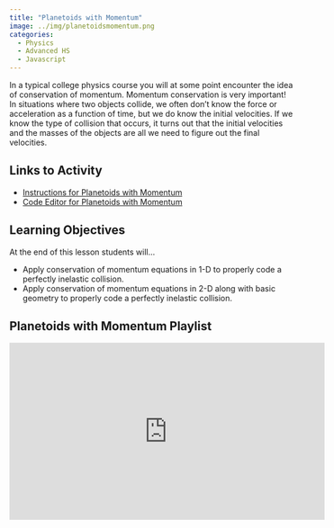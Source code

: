 ```yaml
---
title: "Planetoids with Momentum"
image: ../img/planetoidsmomentum.png
categories:
  - Physics
  - Advanced HS
  - Javascript
---
```


In a typical college physics course you will at some point encounter the idea of conservation of momentum. Momentum conservation is very important! In situations where two objects collide, we often don't know the force or acceleration as a function of time, but we do know the initial velocities. If we know the type of collision that occurs, it turns out that the initial velocities and the masses of the objects are all we need to figure out the final velocities.

## Links to Activity
* [Instructions for Planetoids with Momentum](https://www.asc.ohio-state.edu/orban.14//physics_coding/momentum.html)
* [Code Editor for Planetoids with Momentum](https://editor.p5js.org/ChrisOrban/sketches/r1k7EV6rQ)

## Learning Objectives
At the end of this lesson students will...

* Apply conservation of momentum equations in 1-D to properly code a perfectly inelastic collision.
* Apply conservation of momentum equations in 2-D along with basic geometry to properly code a perfectly inelastic collision.


## Planetoids with Momentum Playlist
<iframe width="560" height="315" src="https://www.youtube.com/embed/videoseries?si=YblHBon_dPV-KwlN&amp;list=PLISRe8GegO8TFJSfluDVaaxtdr3KzCh9Y" title="YouTube video player" frameborder="0" allow="accelerometer; autoplay; clipboard-write; encrypted-media; gyroscope; picture-in-picture; web-share" referrerpolicy="strict-origin-when-cross-origin" allowfullscreen></iframe>